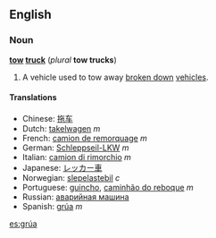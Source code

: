 {{Wikipedia}}
==English==
===Noun===
'''[[tow]] [[truck]]''' (''plural'' '''tow trucks''')

#A vehicle used to tow away [[break down|broken down]] [[vehicle]]s.

====Translations====
*Chinese: [[拖车]]
*Dutch: [[takelwagen]] ''m''
*French: [[camion de remorquage]] ''m''
*German: [[Schleppseil-LKW]] ''m''
*Italian: [[camion di rimorchio]] ''m''
*Japanese: [[レッカー車]]
*Norwegian: [[slepelastebil]] ''c''
*Portuguese: [[guincho]], [[caminhão do reboque]] ''m''
*Russian: [[аварийная машина]]
*Spanish: [[:es:grúa|grúa]] ''m''

[[es:grúa]]